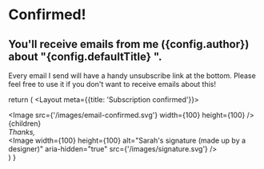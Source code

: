 <h1 className="text-orange-200 uppercase font-semibold tracking-wide">
  Confirmed!
</h1>

<h2 className="font-medium text-3xl">
  You'll receive emails from me ({config.author}) about "{config.defaultTitle}
  ".
</h2>

<p className="opacity-80 prose prose-lg">
  Every email I send will have a handy unsubscribe link at the bottom. Please
  feel free to use it if you don't want to receive emails about this!
</p>


  return (
    <Layout meta={{title: 'Subscription confirmed'}}>
      <div className="max-w-lg text-center space-y-5 mx-auto py-24 px-5">
        <Image src={'/images/email-confirmed.svg'} width={100} height={100} />
        {children}
        <div className="flex flex-col pt-6 text-gray-200 text-lg">
          <i>Thanks,</i>
          <div>
            <Image
              width={100}
              height={100}
              alt="Sarah's signature (made up by a designer)"
              aria-hidden="true"
              src={'/images/signature.svg'}
            />
          </div>
        </div>
      </div>
    </Layout>
  )
}
